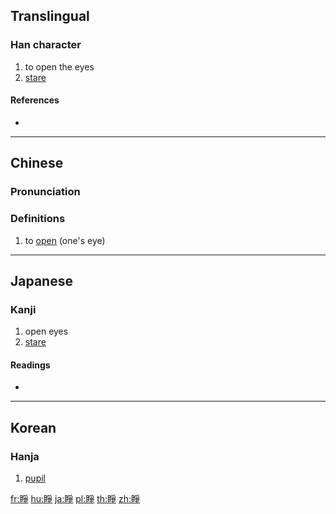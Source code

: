 {{character info/new}}
{{also|睁}}
==Translingual==

===Han character===
{{Han char|rn=109|rad=目|as=08|sn=13|four=62057|canj=BUBSD}}

# to open the eyes
# [[stare]]

====References====
* {{Han ref|kx=0810.140|dkj=23439|dj=1225.120|hdz=42498.051|uh=775C|ud=30556|bh=B843|bd=47171}}

----

==Chinese==
{{zh-forms|s=睁}}

===Pronunciation===
{{zh-pron
|m=zhēng
|c=zaang1,zang1
|h=pfs=
|md=
|mn=
|w=
|mc=y
|oc=y
|cat=
}}

===Definitions===
{{zh-hanzi}}

# to [[open]] (one's eye)

----

==Japanese==

===Kanji===
{{ja-kanji|grade=|rs=目08}}

# open eyes
# [[stare]]

====Readings====
* {{ja-readings|on=[[せい]] (sei), [[じょう]] (jō)|kun=[[めつき]] (metsuki)|nanori=}}

----

==Korean==

===Hanja===
{{ko-hanja|hangeul=정|rv=jeong|mr=chŏng}}

# [[pupil]]

[[fr:睜]]
[[hu:睜]]
[[ja:睜]]
[[pl:睜]]
[[th:睜]]
[[zh:睜]]